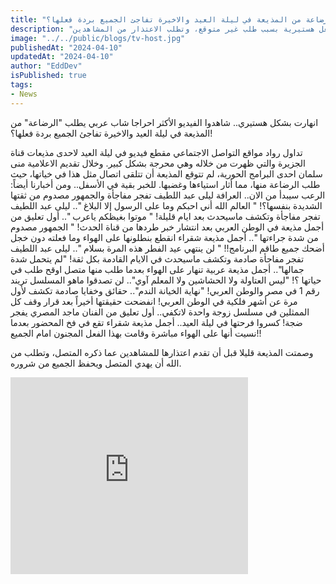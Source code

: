 ```yaml
---
title: "انهارت بشكل هستيري.. شاهدوا الفيديو الأكثر احراجا شاب عربي يطلب الرضاعة من المذيعة في ليلة العيد والاخيرة تفاجئ الجميع بردة فعلها؟!"
description: "تفاعل مفاجئ لمذيعة عربية مع طلب غير عادي في ليلة العيد، حيث تثير ردة فعل هستيرية بسبب طلب غير متوقع، وتطلب الاعتذار من المشاهدين."
image: "../../public/blogs/tv-host.jpg"
publishedAt: "2024-04-10"
updatedAt: "2024-04-10"
author: "EddDev"
isPublished: true
tags:
- News
---
```


انهارت بشكل هستيري.. شاهدوا الفيديو الأكثر احراجا شاب عربي يطلب "الرضاعة" من المذيعة في ليلة العيد والاخيرة تفاجئ الجميع بردة فعلها؟!

تداول رواد مواقع التواصل الاجتماعي مقطع فيديو في ليلة العيد لاحدى مذيعات قناة الجزيرة والتي ظهرت من خلاله وهي محرجة بشكل كبير.
وخلال تقديم الاعلامية منى سلمان احدى البرامج الحورية، لم تتوقع المذيعة أن تتلقى اتصال مثل هذا في خياتها، حيث طلب الرضاعة منها، مما أثار استياءها وغضبها.
للخبر بقية في الأسفل.. ومن أخبارنا أيضاً:
الرعب سيبدأ من الان.. العرافة ليلى عبد اللطيف تفجر مفاجأة والجمهور مصدوم من ثقتها الشديدة بنفسها؟!
" العالم الله أني احبكم وما على الرسول إلا البلاغ ".. ليلى عبد اللطيف تفجر مفاجأة وتكشف ماسيحدث بعد ايام قليلة!
" موتوا بغيظكم ياعرب ".. أول تعليق من أجمل مذيعة في الوطن العربي بعد انتشار خبر طردها من قناة الحدث!
" الجمهور مصدوم من شدة جراءتها ".. أجمل مذيعة شقراء انقطع بنطلونها على الهواء وما فعلته دون خجل أضحك جميع طاقم البرنامج!!
" لن ينتهي عيد الفطر هذه المرة بسلام ".. ليلى عبد اللطيف تفجر مفاجأة صادمة وتكشف ماسيحدث في الايام القادمة بكل ثقة!
"لم يتحمل شدة جمالها".. أجمل مذيعة عربية تنهار على الهواء بعدما طلب منها متصل اوقح طلب في حياتها ؟!
"ليس العتاولة ولا الحشاشين ولا المعلم آوي".. لن تصدقوا  ماهو المسلسل تريند رقم 1 في مصر والوطن العربي!
"نهاية الخيانة الندم".. حقائق وخفايا صادمة تكشف لأول مرة عن أشهر فلكية في الوطن العربي! انفضحت حقيقتها أخيراً
بعد قرار وقف كل الممثلين في مسلسل زوجة واحدة لاتكفي.. أول تعليق من الفنان ماجد المصري يفجر ضجة!
كسروا فرحتها في ليلة العيد.. أجمل مذيعة شقراء تقع في فخ المحضور بعدما نسيت أنها على الهواء مباشرة وقامت بهذا الفعل المجنون امام الجميع!!

وصمتت المذيعة قليلا قبل أن تقدم اعتذارها للمشاهدين عما ذكره المتصل، وتطلب من الله أن يهدي المتصل ويحفظ الجميع من شروره.

<iframe width="380" height="315" src="https://www.youtube.com/embed/ncRc9JzUjuM" frameborder="0" allowfullscreen></iframe>

